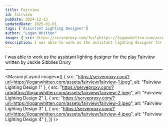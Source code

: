 ```yaml
---
title: Fairview
id: fairview
pubDate: 2024-12-13
updatedDate: 2025-01-01
tags: ['Assistant Lighting Designer']
author: "Logan Whitten"
image: { src: https://serveproxy.com/?url=https://loganwhitten.com/assets/fairview/fairview-1.jpeg, alt: Photona 2023, positionx: 30%, positiony: 20%}
description: I was able to work as the assistant lighting designer for the play Fairview written by Jackie Sibblies Drury
---
```


I was able to work as the assistant lighting designer for the play Fairview written by Jackie Sibblies Drury

---

<MasonryLayout images={[
    { src: "https://serveproxy.com/?url=https://loganwhitten.com/assets/fairview/fairview-1.jpeg", alt: "Fairview Lighting Design 1" },
    { src: "https://serveproxy.com/?url=https://loganwhitten.com/assets/fairview/fairview-2.jpeg", alt: "Fairview Lighting Design 2" },
    { src: "https://serveproxy.com/?url=https://loganwhitten.com/assets/fairview/fairview-3.jpeg", alt: "Fairview Lighting Design 3" },
    { src: "https://serveproxy.com/?url=https://loganwhitten.com/assets/fairview/fairview-4.jpeg", alt: "Fairview Lighting Design 4" },
]} />
